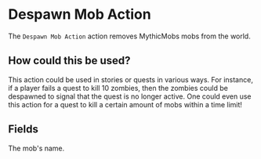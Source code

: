 
# Despawn Mob Action

The `Despawn Mob Action` action removes MythicMobs mobs from the world.

## How could this be used?

This action could be used in stories or quests in various ways. For instance, if a player fails a quest to kill 10 zombies, then the zombies could be despawned to signal that the quest is no longer active. One could even use this action for a quest to kill a certain amount of mobs within a time limit!

## Fields

<ActionsField/>

<EntryField name="MobName" required>
    The mob's name.
</EntryField>
